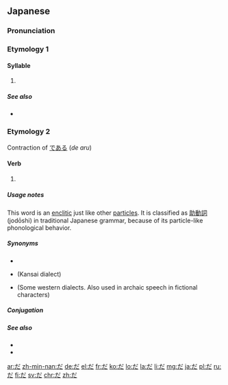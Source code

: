 {{character info/new}}
{{also|た|Appendix:Variations of "da"}}
==Japanese==
{{stroke order|strokes=6}}

===Pronunciation===
{{ja-pron}}

===Etymology 1===
{{Hira-dakuten|た|ta}}

====Syllable====
{{ja-syllable}}

# {{ja-kana-def}}

=====See also=====
* {{list:Hiragana/ja}}

===Etymology 2===
Contraction of [[で]][[ある]] (''de aru'')

====Verb====
{{ja-pos|aux}}

# {{n-g|A particle used when a sentence has a [[nominal]] as its [[predicate]], usually but not always equal to the English verb "to be".}}
#: {{ja-usex|私 は 学%生 '''です'''|わたし は がく%せい '''です'''|I '''am''' a student.}}
#: {{ja-usex|汚%物 は 消%毒 '''だ'''|お%ぶつ は しょう%どく '''だ'''|The filth should be disinfected.}}
#: {{ja-usex|おかわり '''だ'''|おかわり '''だ'''|(Of a second helping) one more please.}}

=====Usage notes=====
This word is an [[enclitic]] just like other [[particle]]s. It is classified as [[助動詞]] (jodōshi) in traditional Japanese grammar, because of its particle-like phonological behavior.

=====Synonyms=====
* {{l|ja|である}}
* {{l|ja|や}} (Kansai dialect)
* {{l|ja|じゃ}} (Some western dialects. Also used in archaic speech in fictional characters)

=====Conjugation=====
{{ja-verbconj|だ||では|de wa||で|de||だ|da||である|de aru||なら<br>であれ|nara<br>de are||-|-||-|-||-|-||-|-||だろう|darō||ではない<br>じゃない&sup1;|de wa nai<br>ja nai&sup1;||ではなくて<br>じゃなくて&sup1;|de wa nakute<br>ja nakute&sup1;||[[です]]|desu||だった|datta||で|de||ならば<br>であれば|naraba<br>de areba|<small>&sup1; Colloquial contraction</small>}}

=====See also=====
* {{l|ja|です|tr=''desu''}}
* {{l|ja|ございます|tr=''gozaimasu''}}

[[ar:だ]]
[[zh-min-nan:だ]]
[[de:だ]]
[[el:だ]]
[[fr:だ]]
[[ko:だ]]
[[lo:だ]]
[[la:だ]]
[[li:だ]]
[[mg:だ]]
[[ja:だ]]
[[pl:だ]]
[[ru:だ]]
[[fi:だ]]
[[sv:だ]]
[[chr:だ]]
[[zh:だ]]